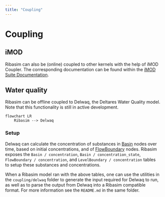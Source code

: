 ```yaml
---
title: "Coupling"
---
```


# Coupling

## iMOD

Ribasim can also be (online) coupled to other kernels with the help of iMOD Coupler. The corresponding documentation can be found within the [iMOD Suite Documentation](https://deltares.github.io/iMOD-Documentation/coupler.html).

## Water quality

Ribasim can be offline coupled to Delwaq, the Deltares Water Quality model. Note that this functionality is still in active development.

```mermaid
flowchart LR
    Ribasim --> Delwaq
```

### Setup

Delwaq can calculate the concentration of substances in [Basin](/reference/node/basin.qmd) nodes over time, based on initial concentrations, and of [FlowBoundary](/reference/node/flow-boundary.qmd) nodes. Ribasim exposes the `Basin / concentration`, `Basin / concentration_state`, `FlowBoundary / concentration`, and `LevelBoundary / concentration` tables to setup these substances and concentrations.

When a Ribasim model ran with the above tables, one can use the utilities in the `coupling/delwaq` folder to generate the input required for Delwaq to run, as well as to parse the output from Delwaq into a Ribasim compatible format.
For more information see the `README.md` in the same folder.
